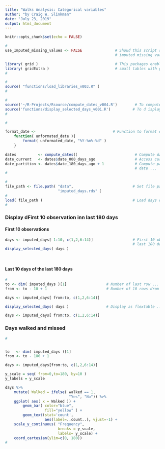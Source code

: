 ```yaml
---
title: "Walks Analysis: Categorical variables"
author: "by Craig W. Slinkman"
date: "July 23, 2019"
output: html_document
---
```


```r
knitr::opts_chunk$set(echo = FALSE)
```


```r
#
use_Imputed_missing_values <- FALSE               # Shoud this script read the imputed
                                                  # imputed missing variables files ...

library( grid )                                   # This packages enable use to display
library( gridExtra )                              # small tables with graphic output
#
```



```r
#
source( "functions/load_libraries_v003.R" )
#
```

```r
#
source('~/R-Projects/Rsource/compute_dates_v004.R')        # To compute dates ...
source('functions/display_selected_days_v001.R')          # To d isplay days  ...
#
```


```r
#

format_date <-                                   # Function to format dates 
    function( unformated_date ){
        format( unformated_date, "%Y-%m%-%d" )
    } 
        
dates          <- compute_dates()                          # Compute dates ...
date_current   <- dates$date_000_days_ago                  # Access current date ...
date_partition <- dates$date_180_days_ago + 1              # Compute partition          
                                                           # date ...
#
```

```r
#
file_path <- file.path( "data",                           # Set file path ...
                        "imputed_days.rds" ) 
#
load( file_path )                                         # Load days object ...
# 
```

### Display dFirst 10 observation inn last 180 days 

#### First 10 observations

```r

days <- imputed_days[ 1:10, c(1,2,6:14)]                  # First 10 observations in
                                                          # last 180 days ...
display_selected_days( days )
            
    


```

#### Last 10 days of the last 180 days 


```r
#
to <- dim( imputed_days )[1]                  # Number of last row ...
from <- to - 10 + 1                           # Number of 10 rows drom to ...

days <- imputed_days[ from:to, c(1,2,6:14)] 

display_selected_days( days )                 # Display as flextable ...

days <- imputed_days[ from:to, c(1,2,6:14)]
```
 
### Days walked and missed 

```r
#


to   <- dim( imputed_days )[1]
from <- to - 180 + 1

days <- imputed_days[from:to, c(1,2,6:14)]

y_scale = seq( from=0,to=180, by=10 )
y_labels = y_scale

days %>% 
    mutate( Walked = ifelse( walked == 1,
                             "Yes", "No")) %>% 
    ggplot( aes( x = Walked )) + 
        geom_bar( color="blue",
                  fill="yellow" ) +
        geom_text(stat='count', 
                  aes(label=..count..), vjust=-1) +
    scale_y_continuous( "Frequency",
                        breaks = y_scale,
                        labels= y_scale) +
    coord_cartesian(ylim=c(0, 180))
#
```



